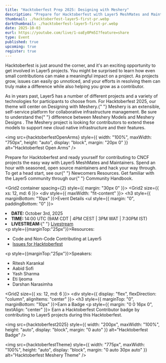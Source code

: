 ```yaml
---
title: "Hacktoberfest Prep 2025: Designing with Meshery"
description: "Prepare for Hacktoberfest with Layer5 MeshMates and Maintainers. Join seasoned open source maintainers, hack through easy issues, and grow your skills. Discover Newcomers resources and explore the Layer5 Community Handbook."
thumbnail: ./hacktoberfest-layer5-first-pr.webp
darkthumbnail: ./hacktoberfest-layer5-first-pr.webp
date: 2025-10-03
eurl: https://youtube.com/live/1-oaEy0Pm5I?feature=share
type: Event
published: true
upcoming: true
register: true
---
```



<p>
  <Link to="/programs/hacktoberfest">Hacktoberfest</Link> is just around the
  corner, and it's an exciting opportunity to get involved in Layer5 projects.
  You might be surprised to learn how even small contributions can make a
  meaningful impact on a project. As projects grow, issues can easily go
  unnoticed, and your efforts in resolving them can truly make a difference
  while also helping you grow as a contributor.
</p>

<p>
  As in years past, Layer5 has a number of different projects and a variety of
  technologies for participants to choose from. For Hacktoberfest 2025, our
  theme will center on Designing with Meshery.{" "}
  <Link to="/cloud-native-management/meshery">Meshery</Link> is an extensible,
  self-service platform for collaborative infrastructure management. Be sure to
  understand the{" "}
  <Link to="/blog/meshery/comparing-meshery-models-and-meshery-designs">
    difference between Meshery Models and Meshery Designs
  </Link>
  . The Meshery project is looking for contributors to extend these models to
  support new cloud native infrastructure and their features.
</p>

<img
  src={hacktoberfestOpenArms}
  style={{
    width: "100%",
    maxWidth: "750px",
    height: "auto",
    display: "block",
    margin: "20px 0"
  }}
  alt="Hacktoberfest Open Arms"
/>

<p>
  Prepare for Hacktoberfest and ready yourself for contributing to CNCF projects
  the easy way with Layer5 <Link to="/community/meshmates">MeshMates</Link> and
  Maintainers. Spend an hour with seasoned, open source maintainers and hack
  your way through. To get a head start, see our{" "}
  <Link to="/community/newcomers">Newcomers Resources</Link>. Get familiar with
  the Layer5 community through our{" "}
  <Link to="/community/handbook">Community Handbook</Link>.
</p>

<Grid2 container spacing={2} style={{ margin: "30px 0" }}>
  <Grid2 size={{ xs: 12, md: 6 }}>
    <div style={{ maxWidth: "fit-content" }}>
      <h3 style={{ marginBottom: "10px" }}>Event Details</h3>
      <ul style={{ margin: "0", paddingBottom: "0" }}>
        <li>
          <strong>DATE: </strong>October 3rd, 2025
        </li>
        <li>
          <strong>TIME: </strong> 14:00 UTC (9AM CDT | 4PM CEST | 3PM WAT | 7:30PM IST)
        </li>
        <li>
          <strong>LIVESTREAM:</strong>{" "}
          <a href="https://youtube.com/live/1-oaEy0Pm5I?feature=share">Livestream</a>
        </li>
      </ul>
      <p style={{marginTop:"25px"}}>Resources:</p>
      <ul>
        <li>
          <Link to="/blog/open-source/ways-to-contribute-at-layer5">
            Code and Non-Code Contributing at Layer5
          </Link>
        </li>
        <li>
          <a href="https://github.com/issues?q=is%3Aopen%20is%3Aissue%20archived%3Afalse%20(org%3Alayer5io%20OR%20org%3Ameshery%20OR%20org%3Aservice-mesh-performance%20OR%20org%3Aservice-mesh-patterns%20OR%3Alayer5labs%20OR%3Ameshery-extensions)%20label%3Ahacktoberfest">
            Issues for Hacktoberfest
          </a>
        </li>
      </ul>
       <p style={{marginTop:"25px"}}>Speakers:</p>
      <ul>
        <li>
          <Link to="/community/members/ritesh-karankal">
            Ritesh Karankal
          </Link>
        </li>
        <li>
          <Link to="/community/members/aabid-sofi">
            Aabid Sofi
          </Link>
        </li>
         <li>
          <Link to="/community/members/yash-sharma">
            Yash Sharma
          </Link>
        </li>
        <li>
          <Link to="/community/members/eti-ijeoma">
            Eti Ijeoma
          </Link>
        </li>
         <li>
          <Link to="/community/members/darshan-narasimha">
           Darshan Narasimha
          </Link>
        </li>
      </ul>
    </div>
  </Grid2>
  <Grid2 size={{ xs: 12, md: 6 }}>
    <div style={{ display: "flex", flexDirection: "column", alignItems: "center" }}>
      <h3 style={{ marginTop: "0", marginBottom: "10px" }}>Earn a Badge</h3>
      <p style={{ margin: "0 0 16px 0", textAlign: "center" }}>
        Earn a Hacktoberfest Contributor badge by contributing to Layer5 projects
        during this Hacktoberfest.
      </p>
      <img
        src={hacktoberfest2025}
        style={{ width: "200px", maxWidth: "100%", height: "auto", display: "block", margin: "0 auto" }}
        alt="Hacktoberfest Badge"
      />
    </div>
  </Grid2>
</Grid2>

<img
  src={hacktoberfestTheme}
  style={{ width: "775px", maxWidth: "100%", height: "auto", display: "block", margin: "0 auto 30px auto" }}
  alt="Hacktoberfest Meshery Theme"
/>

